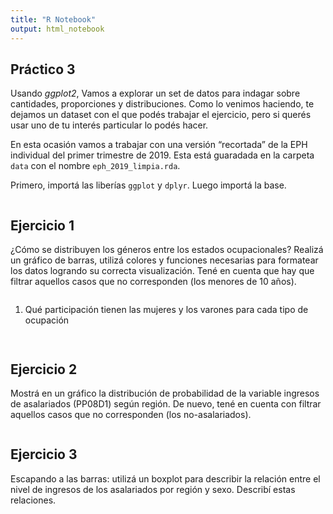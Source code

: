 ```yaml
---
title: "R Notebook"
output: html_notebook
---
```

## Práctico 3

Usando *ggplot2*, Vamos a explorar un set de datos para indagar sobre cantidades, proporciones y distribuciones. Como lo venimos haciendo, te dejamos un dataset con el que podés trabajar el ejercicio, pero si querés usar uno de tu interés particular lo podés hacer. 

En esta ocasión vamos a trabajar con una versión "recortada" de la EPH individual del primer trimestre de 2019. Esta está guaradada en la carpeta `data` con el nombre `eph_2019_limpia.rda`. 

Primero, importá las liberías `ggplot` y `dplyr`. Luego importá la base. 

```r
```


## Ejercicio 1

¿Cómo se distribuyen los géneros entre los estados ocupacionales? Realizá un gráfico de barras, utilizá colores y funciones necesarias para formatear los datos logrando su correcta visualización. Tené en cuenta que hay que filtrar aquellos casos que no corresponden (los menores de 10 años).

```r
```

1) Qué participación tienen las mujeres y los varones para cada tipo de ocupación 

```r
```

```r
```


## Ejercicio 2

Mostrá en un gráfico la distribución de probabilidad de la variable ingresos de asalariados (PP08D1) según región. De nuevo, tené en cuenta con filtrar aquellos casos que no corresponden (los no-asalariados).

```r
```


## Ejercicio 3

Escapando a las barras: utilizá un boxplot para describir la relación entre el nivel de ingresos de los asalariados por región y sexo. Describí estas relaciones.

```r

```


```r
```

